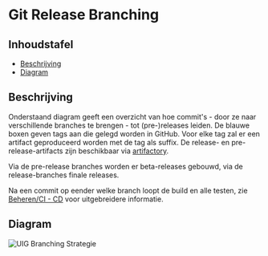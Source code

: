 
<Meta title="Beheren/Git Release Branching"/>

# Git Release Branching

## Inhoudstafel

- [Beschrijving](#beschrijving)
- [Diagram](#diagram)


## Beschrijving

Onderstaand diagram geeft een overzicht van hoe commit's - door ze naar verschillende branches te brengen - tot
(pre-)releases leiden. De blauwe boxen geven tags aan die gelegd worden in GitHub. Voor elke tag zal er een
artifact geproduceerd worden met de tag als suffix. De release- en pre-release-artifacts zijn beschikbaar via
[artifactory](https://repo.omgeving.vlaanderen.be/ui/packages).

Via de pre-release branches worden er beta-releases gebouwd, via de release-branches finale releases.

Na een commit op eender welke branch loopt de build en alle testen, zie
[Beheren/CI - CD](/docs/beheren-ci-cd--documentatie) voor uitgebreidere informatie.


## Diagram

<img src={uigBranching} alt="UIG Branching Strategie" />
